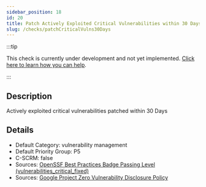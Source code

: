 ```yaml
---
sidebar_position: 18
id: 20
title: Patch Actively Exploited Critical Vulnerabilities within 30 Days
slug: /checks/patchCriticalVulns30Days
---
```


<!-- BANNER:START -->
:::tip

This check is currently under development and not yet implemented. [Click here to learn how you can help](/contribute).

:::
<!-- BANNER:END -->

<!-- DESCRIPTION:START -->
## Description
Actively exploited critical vulnerabilities patched within 30 Days
<!-- DESCRIPTION:END -->

<!-- DETAILS:START -->
## Details
- Default Category: vulnerability management
- Default Priority Group: P5
- C-SCRM: false
- Sources: [OpenSSF Best Practices Badge Passing Level (vulnerabilities_critical_fixed)](https://www.bestpractices.dev/en/criteria#0.vulnerabilities_critical_fixed)
- Sources: [Google Project Zero Vulnerability Disclosure Policy](https://googleprojectzero.blogspot.com/p/vulnerability-disclosure-policy.html)

<!-- DETAILS:END -->

